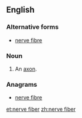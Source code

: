 ==English==

===Alternative forms===
* [[nerve fibre]]

===Noun===
{{en-noun|head=[[nerve]] [[fiber]]}}

# {{anatomy}} An [[axon]].

===Anagrams===
* [[nerve fibre#English|nerve fibre]]

[[et:nerve fiber]]
[[zh:nerve fiber]]